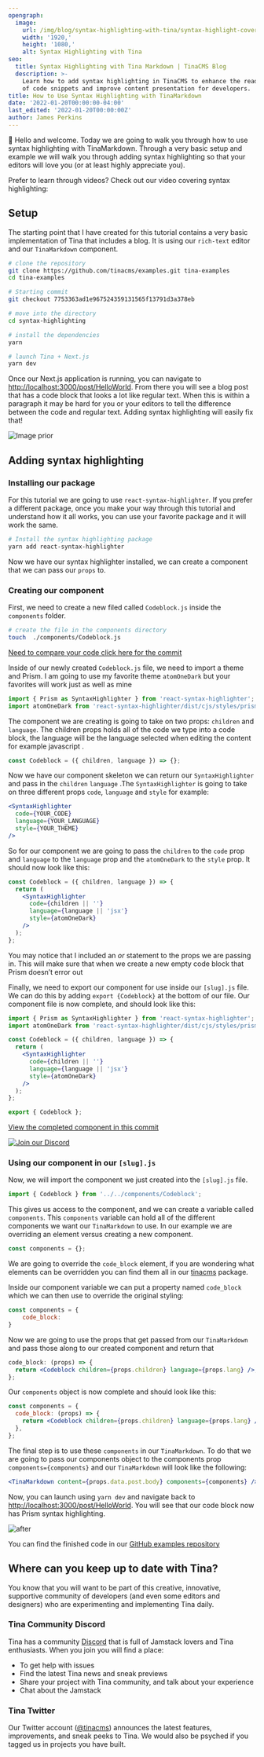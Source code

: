 ```yaml
---
opengraph:
  image:
    url: /img/blog/syntax-highlighting-with-tina/syntax-highlight-cover.png
    width: '1920,'
    height: '1080,'
    alt: Syntax Highlighting with Tina
seo:
  title: Syntax Highlighting with Tina Markdown | TinaCMS Blog
  description: >-
    Learn how to add syntax highlighting in TinaCMS to enhance the readability
    of code snippets and improve content presentation for developers.
title: How to Use Syntax Highlighting with TinaMarkdown
date: '2022-01-20T00:00:00-04:00'
last_edited: '2022-01-20T00:00:00Z'
author: James Perkins
---
```


👋 Hello and welcome. Today we are going to walk you through how to use syntax highlighting with TinaMarkdown. Through a very basic setup and example we will walk you through adding syntax highlighting so that your editors will love you (or at least highly appreciate you).

Prefer to learn through videos? Check out our video covering syntax highlighting:

<Youtube embedSrc="https://www.youtube.com/embed/Qp-7YlGisBM" />

## Setup

The starting point that I have created for this tutorial contains a very basic implementation of Tina that includes a blog. It is using our `rich-text` editor and our `TinaMarkdown` component.

```bash
# clone the repository
git clone https://github.com/tinacms/examples.git tina-examples
cd tina-examples

# Starting commit
git checkout 7753363ad1e967524359131565f13791d3a378eb

# move into the directory
cd syntax-highlighting

# install the dependencies
yarn

# launch Tina + Next.js
yarn dev
```

Once our Next.js application is running, you can navigate to [http://localhost:3000/post/HelloWorld](http://localhost:3000/post/HelloWorld). From there you will see a blog post that has a code block that looks a lot like regular text. When this is within a paragraph it may be hard for you or your editors to tell the difference between the code and regular text. Adding syntax highlighting will easily fix that!

![Image prior](/img/blog/syntax-highlighting-with-tina/before-image.webp)

## Adding syntax highlighting

### Installing our package

For this tutorial we are going to use `react-syntax-highlighter`. If you prefer a different package, once you make your way through this tutorial and understand how it all works, you can use your favorite package and it will work the same.

```bash
# Install the syntax highlighting package
yarn add react-syntax-highlighter
```

Now we have our syntax highlighter installed, we can create a component that we can pass our `props` to.

### Creating our component

First, we need to create a new filed called `Codeblock.js` inside the `components` folder.

```bash
# create the file in the components directory
touch  ./components/Codeblock.js
```

[Need to compare your code click here for the commit](https://github.com/tinacms/examples/commit/cdfbe238aa5510ec699f4b5066daf3dfc5fcb5ae)

Inside of our newly created `Codeblock.js` file, we need to import a theme and Prism. I am going to use my favorite theme `atomOneDark` but your favorites will work just as well as mine

```jsx
import { Prism as SyntaxHighlighter } from 'react-syntax-highlighter';
import atomOneDark from 'react-syntax-highlighter/dist/cjs/styles/prism/material-dark';
```

The component we are creating is going to take on two props: `children` and `language`. The children props holds all of the code we type into a code block, the language will be the language selected when editing the content for example javascript .

```jsx
const Codeblock = ({ children, language }) => {};
```

Now we have our component skeleton we can return our `SyntaxHighlighter` and pass in the `children` `language` .The `SyntaxHighlighter` is going to take on three different props `code`, `language` and `style` for example:

```jsx
<SyntaxHighlighter
  code={YOUR_CODE}
  language={YOUR_LANGUAGE}
  style={YOUR_THEME}
/>
```

So for our component we are going to pass the `children` to the `code` prop and `language` to the `language` prop and the `atomOneDark` to the `style` prop. It should now look like this:

```jsx
const Codeblock = ({ children, language }) => {
  return (
    <SyntaxHighlighter
      code={children || ''}
      language={language || 'jsx'}
      style={atomOneDark}
    />
  );
};
```

You may notice that I included an _or_ statement to the props we are passing in. This will make sure that when we create a new empty code block that Prism doesn’t error out

Finally, we need to export our component for use inside our `[slug].js` file. We can do this by adding `export {Codeblock}` at the bottom of our file. Our component file is now complete, and should look like this:

```jsx
import { Prism as SyntaxHighlighter } from 'react-syntax-highlighter';
import atomOneDark from 'react-syntax-highlighter/dist/cjs/styles/prism/material-dark';

const Codeblock = ({ children, language }) => {
  return (
    <SyntaxHighlighter
      code={children || ''}
      language={language || 'jsx'}
      style={atomOneDark}
    />
  );
};

export { Codeblock };
```

[View the completed component in this commit](https://github.com/tinacms/examples/commit/983d80dd7fa07e29fb0d6802d989e40f260fb95d)

[![Join our Discord](/img/join-discord.png)](https://discord.com/invite/zumN63Ybpf)

### Using our component in our `[slug].js`

Now, we will import the component we just created into the `[slug].js` file.

```jsx
import { Codeblock } from '../../components/Codeblock';
```

This gives us access to the component, and we can create a variable called `components`. This `components` variable can hold all of the different components we want our `TinaMarkdown` to use. In our example we are overriding an element versus creating a new component.

```jsx
const components = {};
```

We are going to override the `code_block` element, if you are wondering what elements can be overridden you can find them all in our [tinacms](https://github.com/tinacms/tinacms) package.

Inside our component variable we can put a property named `code_block` which we can then use to override the original styling:

```jsx
const components = {
    code_block:
}
```

Now we are going to use the props that get passed from our `TinaMarkdown` and pass those along to our created component and return that

```jsx
code_block: (props) => {
  return <Codeblock children={props.children} language={props.lang} />;
};
```

Our `components` object is now complete and should look like this:

```jsx
const components = {
  code_block: (props) => {
    return <Codeblock children={props.children} language={props.lang} />;
  },
};
```

The final step is to use these `components` in our `TinaMarkdown`. To do that we are going to pass our components object to the components prop `components={components}` and our `TinaMarkdown` will look like the following:

```jsx
<TinaMarkdown content={props.data.post.body} components={components} />
```

Now, you can launch using `yarn dev` and navigate back to [http://localhost:3000/post/HelloWorld](http://localhost:3000/post/HelloWorld). You will see that our code block now has Prism syntax highlighting.

![after](/img/blog/syntax-highlighting-with-tina/after-image.webp)

You can find the finished code in our [GitHub examples repository](https://github.com/tinacms/tinacms/tree/main/examples)

## Where can you keep up to date with Tina?

You know that you will want to be part of this creative, innovative, supportive community of developers (and even some editors and designers) who are experimenting and implementing Tina daily.

### Tina Community Discord

Tina has a community [Discord](https://discord.com/invite/zumN63Ybpf) that is full of Jamstack lovers and Tina enthusiasts. When you join you will find a place:

- To get help with issues
- Find the latest Tina news and sneak previews
- Share your project with Tina community, and talk about your experience
- Chat about the Jamstack

### Tina Twitter

Our Twitter account ([@tinacms](https://twitter.com/tinacms)) announces the latest features, improvements, and sneak peeks to Tina. We would also be psyched if you tagged us in projects you have built.
